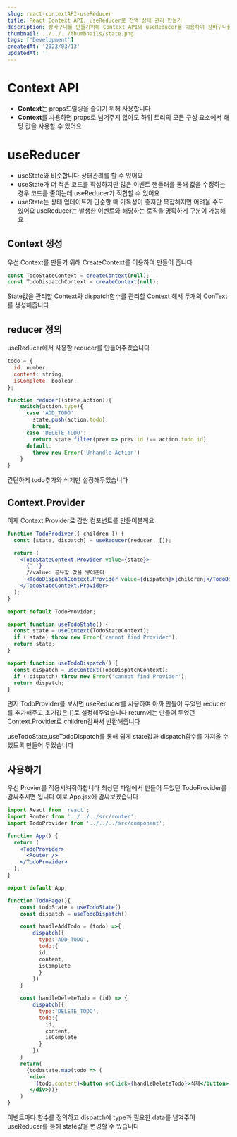 ```yaml
---
slug: react-contextAPI-useReducer
title: React Context API, useReducer로 전역 상태 관리 만들기
description: 장바구니를 만들기위해 Context API와 useReducer를 이용하여 장바구니를 관리 할 수 있는 전역 상태 관리를 만들어보자
thumbnail: ../../../thumbnails/state.png
tags: ['Development']
createdAt: '2023/03/13'
updatedAt: ''
---
```


# Context API

- **Context**는 props드릴링을 줄이기 위해 사용합니다
- **Context**를 사용하면 props로 넘겨주지 않아도 하위 트리의 모든 구성 요소에서 해당 값을 사용할 수 있어요

# useReducer

- useState와 비슷합니다 상태관리를 할 수 있어요
- useState가 더 적은 코드를 작성하지만
  많은 이벤트 핸들러를 통해 값을 수정하는 경우 코드를 줄이는데 useReducer가 적합할 수 있어요
- useState는 상태 업데이트가 단순할 때 가독성이 좋지만 복잡해지면 어려울 수도 있어요
  useReducer는 발생한 이벤트와 해당하는 로직을 명확하게 구분이 가능해요

## Context 생성

우선 Context를 만들기 위해 CreateContext를 이용하여 만들어 줍니다

```js
const TodoStateContext = createContext(null);
const TodoDispatchContext = createContext(null);
```

State값을 관리할 Context와 dispatch함수를 관리할 Context 해서 두개의 ConText를 생성해줍니다

## reducer 정의

useReducer에서 사용할 reducer를 만들어주겠습니다

```js
todo = {
  id: number,
  content: string,
  isComplete: boolean,
};
```

```js
function reducer((state,action)){
	switch(action.type){
      case 'ADD_TODO':
        state.push(action.todo);
        break;
      case 'DELETE_TODO':
        return state.filter(prev => prev.id !== action.todo.id)
      default:
        throw new Error('Unhandle Action')
    }
}
```

간단하게 todo추가와 삭제만 설정해두었습니다

## Context.Provider

이제 Context.Provider로 감싼 컴포넌트를 만들어볼께요

```jsx
function TodoProdiver({ children }) {
  const [state, dispatch] = useReducer(reducer, []);

  return (
    <TodoStateContext.Provider value={state}>
      {' '}
      //value: 공유할 값을 넣어준다
      <TodoDispatchContext.Provider value={dispatch}>{children}</TodoDispatchContext.Provider>
    </TodoStateContext.Provider>
  );
}

export default TodoProvider;

export function useTodoState() {
  const state = useContext(TodoStateContext);
  if (!state) throw new Error('cannot find Provider');
  return state;
}

export function useTodoDispatch() {
  const dispatch = useContext(TodoDispatchContext);
  if (!dispatch) throw new Error('cannot find Provider');
  return dispatch;
}
```

먼저 TodoProvider를 보시면
useReducer를 사용하여 아까 만들어 두었던 reducer를 추가해주고,초기값은 []로 설정해주었습니다
return에는 만들어 두었던 Context.Provider로 children감싸서 반환해줍니다

useTodoState,useTodoDispatch를 통해 쉽게 state값과 dispatch함수를 가져올 수 있도록 만들어 두었습니다

## 사용하기

우선 Provier를 적용시켜줘야합니다 최상단 파일에서 만들어 두었던 TodoProvider를 감싸주시면 됩니다
예로 App.jsx에 감싸보겠습니다

```jsx
import React from 'react';
import Router from '../../../src/router';
import TodoProvider from '../../../src/component';

function App() {
  return (
    <TodoProvider>
      <Router />
    </TodoProvider>
  );
}

export default App;
```

```jsx
function TodoPage(){
	const todoState = useTodoState()
    const dispatch = useTodoDispatch()

    const handleAddTodo = (todo) =>{
    	dispatch({
          type:'ADD_TODO',
          todo:{
	      id,
          content,
          isComplete
          }
        })
    }

    const handleDeleteTodo = (id) => {
    	dispatch({
          type:'DELETE_TODO',
          todo:{
            id,
            content,
            isComplete
          }
        })
    }
    return(
      {todostate.map(todo => (
       <div>
         {todo.content}<button onClick={handleDeleteTodo}>삭제</button>
       </div>))}
    )
}
```

이벤트마다 함수를 정의하고 dispatch에 type과 필요한 data를 넘겨주어 useReducer를 통해 state값을 변경할 수 있습니다

